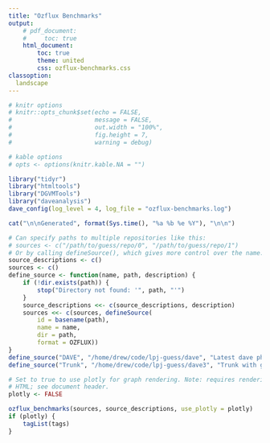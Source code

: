 ```yaml
---
title: "Ozflux Benchmarks"
output:
    # pdf_document:
    #     toc: true
    html_document:
        toc: true
        theme: united
        css: ozflux-benchmarks.css
classoption: 
  landscape
---
```


```r
# knitr options
# knitr::opts_chunk$set(echo = FALSE,
#                       message = FALSE,
#                       out.width = "100%",
#                       fig.height = 7,
#                       warning = debug)

# kable options
# opts <- options(knitr.kable.NA = "")

library("tidyr")
library("htmltools")
library("DGVMTools")
library("daveanalysis")
dave_config(log_level = 4, log_file = "ozflux-benchmarks.log")
```

```r
cat("\n\nGenerated", format(Sys.time(), "%a %b %e %Y"), "\n\n")

# Can specify paths to multiple repositories like this:
# sources <- c("/path/to/guess/repo/0", "/path/to/guess/repo/1")
# Or by calling defineSource(), which gives more control over the name:
source_descriptions <- c()
sources <- c()
define_source <- function(name, path, description) {
    if (!dir.exists(path)) {
        stop("Directory not found: '", path, "'")
    }
    source_descriptions <<- c(source_descriptions, description)
    sources <<- c(sources, defineSource(
        id = basename(path),
        name = name,
        dir = path,
        format = OZFLUX))
}
define_source("DAVE", "/home/drew/code/lpj-guess/dave", "Latest dave photosynthesis with trunk allocation, all pfts except shrubs running in competition. Unlimited number of tree cohorts. rootdist water uptake method. Run on lpjguess_dave branch (cc12d82b5b17249eb87dd93af6036f689fa2fe69)")
define_source("Trunk", "/home/drew/code/lpj-guess/dave3", "Trunk with global pfts and rootdist water uptake method, run on the lpjguess_dave_baseline branch (22b5f71d0263dded3cca0bcad8d101b1e6cb1c38)")

# Set to true to use plotly for graph rendering. Note: requires rendering to
# HTML; see document header.
plotly <- FALSE

ozflux_benchmarks(sources, source_descriptions, use_plotly = plotly)
if (plotly) {
    tagList(tags)
}
```
